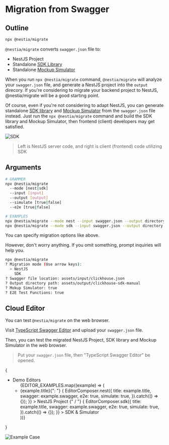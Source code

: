 
# Migration from Swagger
## Outline
```bash filename="Terminal" copy showLineNumbers {}
npx @nestia/migrate
```

`@nestia/migrate` converts `swagger.json` file to:

  - NestJS Project
  - Standalone [SDK Library](./sdk/sdk)
  - Standalone [Mockup Simulator](./sdk/simulator)

When you run `npx @nestia/migrate` command, `@nestia/migrate` will analyze your `swagger.json` file, and generate a NestJS project into the `output` direcory. If you're considering to migrate your backend project to NestJS, @nestia/migrate will be a good starting point.

Of course, even if you're not considering to adapt NestJS, you can generate standalone [SDK library](./sdk/sdk) and [Mockup Simulator](./sdk/simulator) from the `swagger.json` file instead. Just run the `npx @nestia/migrate` command and build the SDK library and Mockup Simulator, then frontend (client) developers may get satisfied.

![SDK](https://user-images.githubusercontent.com/13158709/215004990-368c589d-7101-404e-b81b-fbc936382f05.gif)

> Left is NestJS server code, and right is client (frontend) code utilizing SDK




## Arguments
```bash filename="Terminal" copy showLineNumbers {}
# GRAMMER
npx @nestia/migrate 
  --mode [nest|sdk] 
  --input [input] 
  --output [output] 
  --simulate [true|false]
  --e2e [true|false]

# EXAMPLES
npx @nestia/migrate --mode nest --input swagger.json --output directory --simulate false --e2e false
npx @nestia/migrate --mode sdk --input swagger.json --output directory --simulate true --e2e true
```

You can specify migration options like above. 

However, don't worry anything. If you omit something, prompt inquiries will help you. 

```bash
npx @nestia/migrate
? Migration mode (Use arrow keys):
  > NestJS
    SDK
? Swagger file location: assets/input/clickhouse.json
? Output directory path: assets/output/clickhouse-sdk-manual
? Mokup Simulator: true
? E2E Test Functions: true
```




## Cloud Editor
You can test `@nestia/migrate` on the web browser.

Visit [TypeScript Swagger Editor](./editor) and upload your `swagger.json` file. 

Then, you can test the migrated NestJS Project, SDK library and Mockup Simulator in the web browser. 

<EditorMovie mode="nest" />

> Put your `swagger.json` file, then "TypeScript Swagger Editor" be opened.

{
  <ul>
    <li> Demo Editors
      <ul>
        {EDITOR_EXAMPLES.map((example) => (
          <li>
            {example.title}{": "}
            <a 
              style={{ cursor: "pointer" }} 
              onClick={() => {
                EditorComposer.nest({
                  title: example.title,
                  swagger: example.swagger,
                  e2e: true,
                  simulate: true,
                }).catch(() => {});
              }}
            > NestJS Project </a>
            {" / "}
            <a 
              style={{ cursor: "pointer" }} 
              onClick={() => {
                EditorComposer.sdk({
                  title: example.title,
                  swagger: example.swagger,
                  e2e: true,
                  simulate: true,
                }).catch(() => {});
              }}
            > SDK & Simulator </a>
          </li>
        ))}
      </ul>
    </li>
  </ul>
}

![Example Case](/images/editor/stackblitz.png)
